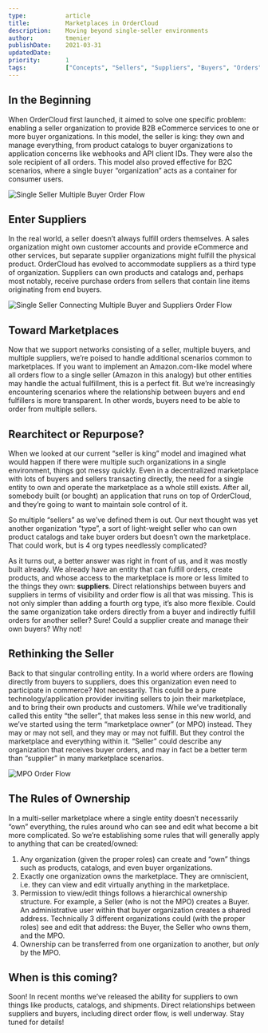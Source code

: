 ```yaml
---
type:           article
title:          Marketplaces in OrderCloud
description:    Moving beyond single-seller environments
author:         tmenier
publishDate:    2021-03-31
updatedDate:    
priority:       1
tags:           ["Concepts", "Sellers", "Suppliers", "Buyers", "Orders"]
---
```


## In the Beginning
When OrderCloud first launched, it aimed to solve one specific problem: enabling a seller organization to provide B2B eCommerce services to one or more buyer organizations. In this model, the seller is king: they own and manage everything, from product catalogs to buyer organizations to application concerns like webhooks and API client IDs. They were also the sole recipient of all orders. This model also proved effective for B2C scenarios, where a single buyer “organization” acts as a container for consumer users.

![Single Seller Multiple Buyer Order Flow](/images/knowledge-base/inline/marketplaces-in-ordercloud/orderflow1.png)

## Enter Suppliers
In the real world, a seller doesn’t always fulfill orders themselves. A sales organization might own customer accounts and provide eCommerce and other services, but separate supplier organizations might fulfill the physical product. OrderCloud has evolved to accommodate suppliers as a third type of organization. Suppliers can own products and catalogs and, perhaps most notably, receive purchase orders from sellers that contain line items originating from end buyers.

![Single Seller Connecting Multiple Buyer and Suppliers Order Flow](/images/knowledge-base/inline/marketplaces-in-ordercloud/orderflow3.png)

## Toward Marketplaces
Now that we support networks consisting of a seller, multiple buyers, and multiple suppliers, we’re poised to handle additional scenarios common to marketplaces. If you want to implement an Amazon.com-like model where all orders flow to a single seller (Amazon in this analogy) but other entities may handle the actual fulfillment, this is a perfect fit. But we’re increasingly encountering scenarios where the relationship between buyers and end fulfillers is more transparent. In other words, buyers need to be able to order from multiple sellers.

## Rearchitect or Repurpose?
When we looked at our current “seller is king” model and imagined what would happen if there were multiple such organizations in a single environment, things got messy quickly. Even in a decentralized marketplace with lots of buyers and sellers transacting directly, the need for a single entity to own and operate the marketplace as a whole still exists. After all, somebody built (or bought) an application that runs on top of OrderCloud, and they’re going to want to maintain sole control of it.

So multiple “sellers” as we’ve defined them is out. Our next thought was yet another organization “type”, a sort of light-weight seller who can own product catalogs and take buyer orders but doesn’t own the marketplace. That could work, but is 4 org types needlessly complicated?

As it turns out, a better answer was right in front of us, and it was mostly built already. We already have an entity that can fulfill orders, create products, and whose access to the marketplace is more or less limited to the things they own: **suppliers**. Direct relationships between buyers and suppliers in terms of visibility and order flow is all that was missing. This is not only simpler than adding a fourth org type, it’s also more flexible. Could the same organization take orders directly from a buyer and indirectly fulfill orders for another seller? Sure! Could a supplier create and manage their own buyers? Why not!

## Rethinking the Seller
Back to that singular controlling entity. In a world where orders are flowing directly from buyers to suppliers, does this organization even need to participate in commerce? Not necessarily. This could be a pure technology/application provider inviting sellers to join their marketplace, and to bring their own products and customers. While we’ve traditionally called this entity “the seller”, that makes less sense in this new world, and we’ve started using the term “marketplace owner” (or MPO) instead. They may or may not sell, and they may or may not fulfill. But they control the marketplace and everything within it. “Seller” could describe any organization that receives buyer orders, and may in fact be a better term than “supplier” in many marketplace scenarios.

![MPO Order Flow](/images/knowledge-base/inline/marketplaces-in-ordercloud/orderflow2.png)

## The Rules of Ownership
In a multi-seller marketplace where a single entity doesn’t necessarily “own” everything, the rules around who can see and edit what become a bit more complicated. So we’re establishing some rules that will generally apply to anything that can be created/owned:

1. Any organization (given the proper roles) can create and “own” things such as products, catalogs, and even buyer organizations.
2. Exactly one organization owns the marketplace. They are omniscient, i.e. they can view and edit virtually anything in the marketplace.
3. Permission to view/edit things follows a hierarchical ownership structure. For example, a Seller (who is not the MPO) creates a Buyer. An administrative user within that buyer organization creates a shared address. Technically 3 different organizations could (with the proper roles) see and edit that address: the Buyer, the Seller who owns them, and the MPO.
4. Ownership can be transferred from one organization to another, but _only_ by the MPO.

## When is this coming?
Soon! In recent months we’ve released the ability for suppliers to own things like products, catalogs, and shipments. Direct relationships between suppliers and buyers, including direct order flow, is well underway. Stay tuned for details!
